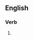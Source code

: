 ==English==

===Verb===
{{head|en|verb form}}

# {{present participle of|flatulate|lang=en|nocat=1}}